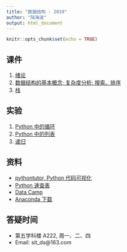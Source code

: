 ```yaml
---
title: "数据结构 - 2019"
author: "陆海波"
output: html_document
---
```


```r
knitr::opts_chunk$set(echo = TRUE)
```

## 课件

1. [绪论](Introduction/Introduction.html)
2. [数据结构的基本概念; 复杂度分析; 搜索、排序](data_structure/data_structure.html)
<!-- 3. [Python 数据结构介绍](Python_DataStructure_Tutorial/Python_DataStructure_Tutorial.html) -->
3. [栈](stack/stack.html)
<!-- 5. [队列](queue/queue.html) -->
<!-- 6. [线性表的链式存储](http://hblu.coding.me/sitds16/BasicDS/List.html) -->
<!-- 7. [树和二叉树](http://hblu.coding.me/sitds16/Trees/toctree.html) -->
<!-- 8. [查找](http://hblu.coding.me/sitds16/SearchSort/Sorting.html) -->
<!-- 9. [图](ipython/Graph.html) -->


## 实验

1. [Python 中的循环](ipython/python_loops.ipynb)
2. [Python 中的列表](ipython/Python_List.ipynb)
3. [递归](ipython/recursive.ipynb)
<!-- 3. [栈和队列](ipython/stack_queue.html), [ipynb 下载](ipython/stack_queue.ipynb) -->
<!-- 4. [链接表](ipython/linked_list.html), [ipynb 下载](ipython/linked_list.ipynb), [单链表的实现, ipynb](ipython/single_linked_list.ipynb) -->
<!-- 5. [二叉树](ipython/BinaryTree.html), [ipynb 下载](ipython/BinaryTree.ipynb) -->
<!-- 6. [二叉搜索树](ipython/BinarySearchTree.html), [ipynb 下载](ipython/BinarySearchTree.ipynb) -->
<!-- 7. [排序](ipython/Sort.html), [ipynb 下载](ipython/Sort.ipynb) -->


## 资料

- [pythontutor, Python 代码可视化](http://pythontutor.com/visualize.html#mode=edit)
- [Python 速查表](beginners_python_cheat_sheet_pcc_all.pdf)
- [Data Camp](https://www.datacamp.com)
- [Anaconda 下载](https://www.anaconda.com/download/)

## 答疑时间

- 第五学科楼 A222, 周一、二、四
- Email: sit_ds@163.com